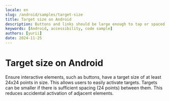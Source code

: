 ```yaml
---
locale: en
slug: /android/samples/target-size
title: Target size on Android
description: Buttons and links should be large enough to tap or spaced so they are not accidentally activated.
keywords: [Android, accessibility, code sample]
authors: [yurii]
date: 2024-11-25
---
```


# Target size on Android

Ensure interactive elements, such as buttons, have a target size of at least 24x24 points in size. This allows users to easily activate targets. Targets can be smaller if there is sufficient spacing (24 points) between them. This reduces accidental activation of adjacent elements.

<CodeSample id="target-size" framework="android" locale="en"/>
